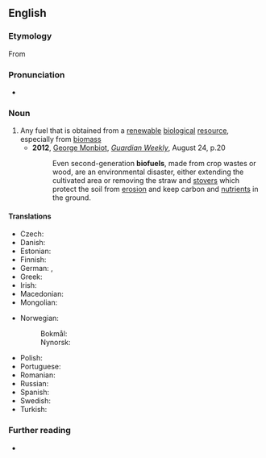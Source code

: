 ==English==

===Etymology===
From {{prefix|bio|fuel|lang=en}}

===Pronunciation===
* {{a|UK}} {{IPA|/ˈbaɪ.əʊˌfjʊ(.ə)l/|lang=en}}

===Noun===
{{en-noun}}

# Any fuel that is obtained from a [[renewable]] [[biological]] [[resource]], especially from [[biomass]]
#* '''2012''', [[w:George Monbiot|George Monbiot]], ''[[w:Guardian Weekly|Guardian Weekly]]'', August 24, p.20
#*: Even second-generation '''biofuels''', made from crop wastes or wood, are an environmental disaster, either extending the cultivated area or removing the straw and [[stover#Noun|stovers]] which protect the soil from [[erosion#Noun|erosion]] and keep carbon and [[nutrient#Noun|nutrients]] in the ground.

====Translations====
{{trans-top|biofuel}}
* Czech: {{t+|cs|biopalivo|n}}
* Danish: {{t+|da|biobrændsel}}
* Estonian: {{t+|et|biokütus}}
* Finnish: {{t+|fi|biopolttoaine}}
* German: {{t+|de|Biosprit|m}}, {{t+|de|Biokraftstoff|m}}
* Greek: {{t+|el|βιοκαύσιμο|n}}
* Irish: {{t|ga|bithbhreosla|m}}
* Macedonian: {{t|mk|биогориво|n}}
* Mongolian: {{t|mn|биотүлш|sc=Cyrl}}
{{trans-mid}}
* Norwegian:
*: Bokmål: {{t|nb|biodrivstoff|n}}
*: Nynorsk: {{t|nn|biodrivstoff|n}}
* Polish: {{t+|pl|biopaliwo|n}}
* Portuguese: {{t|pt|biocombustível|m}}
* Romanian: {{t+|ro|biocombustibil|m}}
* Russian: {{t+|ru|биото́пливо|n}}
* Spanish: {{t|es|biocombustible|m}}
* Swedish: {{t+|sv|biobränsle}}
* Turkish: {{t+|tr|biyoyakıt}}
{{trans-bottom}}

===Further reading===
* {{pedialite}}